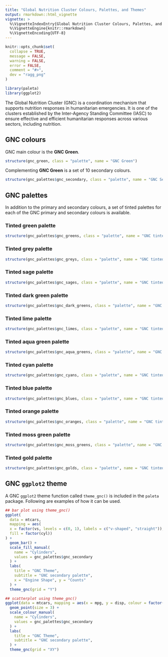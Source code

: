 ```yaml
---
title: "Global Nutrition Cluster Colours, Palettes, and Themes"
output: rmarkdown::html_vignette
vignette: >
  %\VignetteIndexEntry{Global Nutrition Cluster Colours, Palettes, and Themes}
  %\VignetteEngine{knitr::rmarkdown}
  %\VignetteEncoding{UTF-8}
---
```


```r
knitr::opts_chunk$set(
  collapse = TRUE,
  message = FALSE,
  warning = FALSE,
  error = FALSE,
  comment = "#>",
  dev = "ragg_png"
)
```

```r
library(paleta)
library(ggplot2)
```

The Global Nutrition Cluster (GNC) is a coordination mechanism that supports nutrition responses in humanitarian emergencies. It is one of the clusters established by the Inter-Agency Standing Committee (IASC) to ensure effective and efficient humanitarian responses across various sectors, including nutrition.

## GNC colours

GNC main colour is the **GNC Green**.

```r
structure(gnc_green, class = "palette", name = "GNC Green")
```

Complementing **GNC Green** is a set of 10 secondary colours.

```r
structure(gnc_palettes$gnc_secondary, class = "palette", name = "GNC Secondary")
```

## GNC palettes

In addition to the primary and secondary colours, a set of tinted palettes for each of the GNC primary and secondary colours is available.

### Tinted green palette

```r
structure(gnc_palettes$gnc_greens, class = "palette", name = "GNC tinted green palette")
```

### Tinted grey palette

```r
structure(gnc_palettes$gnc_greys, class = "palette", name = "GNC tinted grey palette")
```

### Tinted sage palette

```r
structure(gnc_palettes$gnc_sages, class = "palette", name = "GNC tinted sage palette")
```

### Tinted dark green palette

```r
structure(gnc_palettes$gnc_dark_greens, class = "palette", name = "GNC tinted dark green palette")
```

### Tinted lime palette

```r
structure(gnc_palettes$gnc_limes, class = "palette", name = "GNC tinted lime palette")
```

### Tinted aqua green palette

```r
structure(gnc_palettes$gnc_aqua_greens, class = "palette", name = "GNC tinted aqua green palette")
```

### Tinted cyan palette

```r
structure(gnc_palettes$gnc_cyans, class = "palette", name = "GNC tinted cyan palette")
```

### Tinted blue palette

```r
structure(gnc_palettes$gnc_blues, class = "palette", name = "GNC tinted blue palette")
```

### Tinted orange palette

```r
structure(gnc_palettes$gnc_oranges, class = "palette", name = "GNC tinted orange palette")
```

### Tinted moss green palette

```r
structure(gnc_palettes$gnc_moss_greens, class = "palette", name = "GNC tinted moss green palette")
```

### Tinted gold palette

```r
structure(gnc_palettes$gnc_golds, class = "palette", name = "GNC tinted gold palette")
```

## GNC `ggplot2` theme

A GNC `ggplot2` theme function called `theme_gnc()` is included in the `paleta` package. Following are examples of how it can be used.

```r
## bar plot using theme_gnc()
ggplot(
  data = mtcars,
  mapping = aes(
  x = factor(vs, levels = c(0, 1), labels = c("v-shaped", "straight")),
  fill = factor(cyl))
) +
  geom_bar() +
  scale_fill_manual(
    name = "Cylinders", 
    values = gnc_palettes$gnc_secondary
  ) +
  labs(
    title = "GNC Theme",
    subtitle = "GNC secondary palette",
    x = "Engine Shape", y = "Counts"
  ) +
  theme_gnc(grid = "Y")
```

```r
## scatterplot using theme_gnc()
ggplot(data = mtcars, mapping = aes(x = mpg, y = disp, colour = factor(cyl))) +
  geom_point(size = 3) +
  scale_colour_manual(
    name = "Cylinders", 
    values = gnc_palettes$gnc_secondary
  ) +
  labs(
    title = "GNC Theme",
    subtitle = "GNC secondary palette",
  ) +
  theme_gnc(grid = "XY")
```


